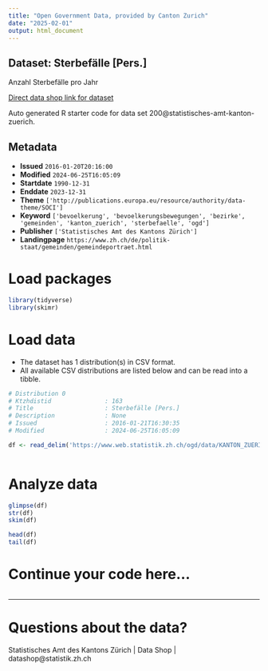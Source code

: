 ```yaml
---
title: "Open Government Data, provided by Canton Zurich"
date: "2025-02-01"
output: html_document
---
```


## Dataset: Sterbefälle [Pers.]

Anzahl Sterbefälle pro Jahr 

[Direct data shop link for dataset](https://www.zh.ch/de/politik-staat/statistik-daten/datenkatalog.html#/datasets/200@statistisches-amt-kanton-zuerich)

Auto generated R starter code for data set 200@statistisches-amt-kanton-zuerich.

## Metadata

- **Issued** `2016-01-20T20:16:00`
- **Modified** `2024-06-25T16:05:09`
- **Startdate** `1990-12-31`
- **Enddate** `2023-12-31`
- **Theme** `['http://publications.europa.eu/resource/authority/data-theme/SOCI']`
- **Keyword** `['bevoelkerung', 'bevoelkerungsbewegungen', 'bezirke', 'gemeinden', 'kanton_zuerich', 'sterbefaelle', 'ogd']`
- **Publisher** `['Statistisches Amt des Kantons Zürich']`
- **Landingpage** `https://www.zh.ch/de/politik-staat/gemeinden/gemeindeportraet.html`


# Load packages

```r

library(tidyverse)
library(skimr)

```

# Load data

-   The dataset has 1 distribution(s) in CSV format.
-   All available CSV distributions are listed below and can be read into a tibble.

```r

# Distribution 0
# Ktzhdistid               : 163
# Title                    : Sterbefälle [Pers.]
# Description              : None
# Issued                   : 2016-01-21T16:30:35
# Modified                 : 2024-06-25T16:05:09

df <- read_delim('https://www.web.statistik.zh.ch/ogd/data/KANTON_ZUERICH_101.csv')



```

# Analyze data

```r

glimpse(df)
str(df)
skim(df)

head(df)
tail(df)

```

# Continue your code here...

```r

```

------------------------------------------------------------------------

# Questions about the data?

Statistisches Amt des Kantons Zürich | Data Shop | datashop@statistik.zh.ch
